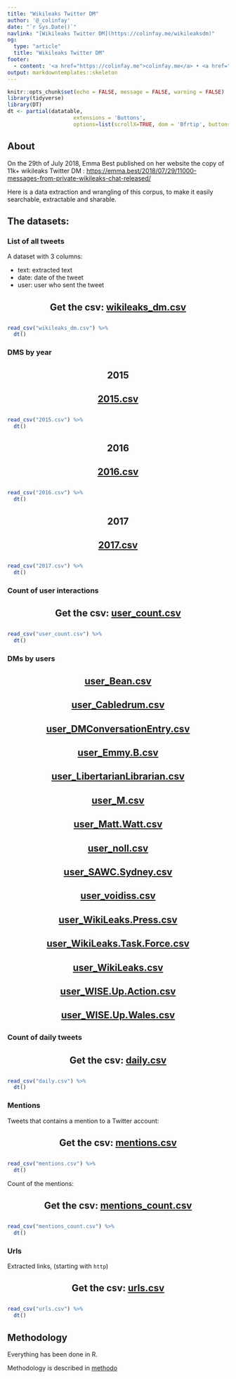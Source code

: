 ```yaml
---
title: "Wikileaks Twitter DM"
author: '@_colinfay'
date: "`r Sys.Date()`"
navlink: "[Wikileaks Twitter DM](https://colinfay.me/wikileaksdm)"
og:
  type: "article"
  title: "Wikileaks Twitter DM"
footer:
  - content: '<a href="https://colinfay.me">colinfay.me</a> • <a href="https://twitter.com/_ColinFay">@_colinfay</a><br/>'
output: markdowntemplates::skeleton
---
```


```r
knitr::opts_chunk$set(echo = FALSE, message = FALSE, warning = FALSE)
library(tidyverse)
library(DT) 
dt <- partial(datatable, 
                     extensions = 'Buttons', 
                     options=list(scrollX=TRUE, dom = 'Bfrtip', buttons = c('copy', 'csv')))
```

<style>
h4 {
  text-align: center;
  font-size: 1.5em;
}
.dataTables_wrapper{
  padding-bottom: 30px ;
}
</style>

## About

On the 29th of July 2018, Emma Best published on her website the copy of 11k+ wikileaks Twitter DM : <https://emma.best/2018/07/29/11000-messages-from-private-wikileaks-chat-released/>

Here is a data extraction and wrangling of this corpus, to make it easily searchable, extractable and sharable. 

## The datasets: 

### List of all tweets

A dataset with 3 columns: 

+ text: extracted text 
+ date: date of the tweet
+ user: user who sent the tweet

#### Get the csv: [wikileaks_dm.csv](wikileaks_dm.csv)

```r
read_csv("wikileaks_dm.csv") %>% 
  dt()
```

### DMS by year 

#### 2015

#### [2015.csv](2015.csv)

```r
read_csv("2015.csv") %>% 
  dt()
```

#### 2016

#### [2016.csv](2016.csv)

```r
read_csv("2016.csv") %>% 
  dt()
```

#### 2017

#### [2017.csv](2017.csv)

```r
read_csv("2017.csv") %>% 
  dt()
```

### Count of user interactions

#### Get the csv: [user_count.csv](user_count.csv)

```r
read_csv("user_count.csv") %>% 
  dt()
```

### DMs by users

#### [user_Bean.csv](user_Bean.csv)
#### [user_Cabledrum.csv](user_Cabledrum.csv)
#### [user_DMConversationEntry.csv](user_DMConversationEntry.csv)
#### [user_Emmy.B.csv](user_Emmy.B.csv)
#### [user_LibertarianLibrarian.csv](user_LibertarianLibrarian.csv)
#### [user_M.csv](user_M.csv)
#### [user_Matt.Watt.csv](user_Matt.Watt.csv)
#### [user_noll.csv](user_noll.csv)
#### [user_SAWC.Sydney.csv](user_SAWC.Sydney.csv)
#### [user_voidiss.csv](user_voidiss.csv)
#### [user_WikiLeaks.Press.csv](user_WikiLeaks.Press.csv)
#### [user_WikiLeaks.Task.Force.csv](user_WikiLeaks.Task.Force.csv)
#### [user_WikiLeaks.csv](user_WikiLeaks.csv)
#### [user_WISE.Up.Action.csv](user_WISE.Up.Action.csv)
#### [user_WISE.Up.Wales.csv](user_WISE.Up.Wales.csv)


### Count of daily tweets

#### Get the csv: [daily.csv](daily.csv)

```r
read_csv("daily.csv") %>%
  dt()
```

### Mentions

Tweets that contains a mention to a Twitter account: 

#### Get the csv: [mentions.csv](mentions.csv)

```r
read_csv("mentions.csv") %>% 
  dt()
```

Count of the mentions:

#### Get the csv: [mentions_count.csv](mentions_count.csv)

```r
read_csv("mentions_count.csv") %>% 
  dt()
```

### Urls

Extracted links, (starting with `http`)

#### Get the csv: [urls.csv](urls.csv)

```r
read_csv("urls.csv") %>% 
  dt()
```

## Methodology 

Everything has been done in R. 

Methodology is described in [methodo](methodo.html)
